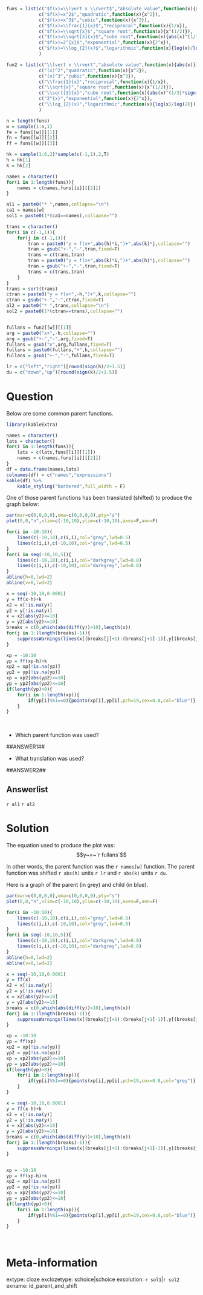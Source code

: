 ```r
funs = list(c("$f(x)=\\lvert x \\rvert$","absolute value",function(x){abs(x)}),
            c("$f(x)=x^2$","quadratic",function(x){x^2}),
            c("$f(x)=x^3$","cubic",function(x){x^3}),
            c("$f(x)=\\frac{1}{x}$","reciprocal",function(x){1/x}),
            c("$f(x)=\\sqrt{x}$","square root",function(x){x^(1/2)}),
            c("$f(x)=\\sqrt[3]{x}$","cube root",function(x){abs(x)^(1/3)*sign(x)}),
            c("$f(x)=2^{x}$","exponential",function(x){2^x}),
            c("$f(x)=\\log_{2}(x)$","logarithmic",function(x){log(x)/log(2)})
            )

fun2 = list(c("\\lvert x \\rvert","absolute value",function(x){abs(x)}),
            c("(x)^2","quadratic",function(x){x^2}),
            c("(x)^3","cubic",function(x){x^3}),
            c("\\frac{1}{x}","reciprocal",function(x){1/x}),
            c("\\sqrt{x}","square root",function(x){x^(1/2)}),
            c("\\sqrt[3]{x}","cube root",function(x){abs(x)^(1/3)*sign(x)}),
            c("2^{x}","exponential",function(x){2^x}),
            c("\\log_{2}(x)","logarithmic",function(x){log(x)/log(2)})
            )

n = length(funs)
w = sample(1:n,1)
fe = funs[[w]][[1]]
fn = funs[[w]][[2]]
ff = funs[[w]][[3]]

hk = sample(1:6,2)*sample(c(-1,1),2,T)
h = hk[1]
k = hk[2]

names = character()
for(i in 1:length(funs)){
    names = c(names,funs[[i]][[2]])
}

al1 = paste0("* ",names,collapse="\n")
ca1 = names[w]
sol1 = paste0(1*(ca1==names),collapse="")

trans = character()
for(i in c(-1,1)){
    for(j in c(-1,1)){
        tran = paste0("y = f(x+",abs(h)*i,")+",abs(k)*j,collapse="")
        tran = gsub("+-","-",tran,fixed=T)
        trans = c(trans,tran)
        tran = paste0("y = f(x+",abs(k)*i,")+",abs(h)*j,collapse="")
        tran = gsub("+-","-",tran,fixed=T)
        trans = c(trans,tran)
    }
}
trans = sort(trans)
ctran = paste0("y = f(x+",-h,")+",k,collapse="")
ctran = gsub("+-","-",ctran,fixed=T)
al2 = paste0("* ",trans,collapse="\n")
sol2 = paste0(1*(ctran==trans),collapse="")


fullans = fun2[[w]][[1]]
arg = paste0("x+",-h,collapse="")
arg = gsub("+-","-",arg,fixed=T)
fullans = gsub("x",arg,fullans,fixed=T)
fullans = paste0(fullans,"+",k,collapse="")
fullans = gsub("+-","-",fullans,fixed=T)

lr = c("left","right")[round(sign(h)/2+1.5)]
du = c("down","up")[round(sign(k)/2+1.5)]

```

Question
========

Below are some common parent functions.

```r
library(kableExtra)

names = character()
lats = character()
for(i in 1:length(funs)){
    lats = c(lats,funs[[i]][[1]])
    names = c(names,funs[[i]][[2]])
}
df = data.frame(names,lats)
colnames(df) = c("names","expressions")
kable(df) %>%
    kable_styling("bordered",full_width = F)
```

One of those parent functions has been translated (shifted) to produce the graph below:

```r
par(mar=c(0,0,0,0),oma=c(0,0,0,0),pty="s")
plot(0,0,"n",xlim=c(-10,10),ylim=c(-10,10),axes=F,ann=F)

for(i in -10:10){
    lines(c(-10,10),c(i,i),col="grey",lwd=0.5)
    lines(c(i,i),c(-10,10),col="grey",lwd=0.5)
}
for(i in seq(-10,10,5)){
    lines(c(-10,10),c(i,i),col="darkgrey",lwd=0.8)
    lines(c(i,i),c(-10,10),col="darkgrey",lwd=0.8)
}
abline(h=0,lwd=2)
abline(v=0,lwd=2)

x = seq(-10,10,0.0001)
y = ff(x-h)+k
x2 = x[!is.na(y)]
y2 = y[!is.na(y)]
x = x2[abs(y2)<=10]
y = y2[abs(y2)<=10]
breaks = c(0,which(abs(diff(y))>10),length(x))
for(j in 1:(length(breaks)-1)){
    suppressWarnings(lines(x[(breaks[j]+1):(breaks[j+1]-1)],y[(breaks[j]+1):(breaks[j+1]-1)],type="l",lwd=4,col="blue"))
}

xp = -10:10
yp = ff(xp-h)+k
xp2 = xp[!is.na(yp)]
yp2 = yp[!is.na(yp)]
xp = xp2[abs(yp2)<=10]
yp = yp2[abs(yp2)<=10]
if(length(yp)>0){
    for(i in 1:length(xp)){
        if(yp[i]%%1==0){points(xp[i],yp[i],pch=19,cex=0.8,col="blue")}
    }
}


```
\

* Which parent function was used?

##ANSWER1##

* What translation was used?

##ANSWER2##


Answerlist
--------

`r al1`
`r al2`



Solution
========

The equation used to produce the plot was:
$$y~=~`r fullans`$$

In other words, the parent function was the `r names[w]` function. The parent function was shifted `r abs(h)` units `r lr` and `r abs(k)` units `r du`.

Here is a graph of the parent (in grey) and child (in blue).

```r
par(mar=c(0,0,0,0),oma=c(0,0,0,0),pty="s")
plot(0,0,"n",xlim=c(-10,10),ylim=c(-10,10),axes=F,ann=F)

for(i in -10:10){
    lines(c(-10,10),c(i,i),col="grey",lwd=0.5)
    lines(c(i,i),c(-10,10),col="grey",lwd=0.5)
}
for(i in seq(-10,10,5)){
    lines(c(-10,10),c(i,i),col="darkgrey",lwd=0.8)
    lines(c(i,i),c(-10,10),col="darkgrey",lwd=0.8)
}
abline(h=0,lwd=2)
abline(v=0,lwd=2)

x = seq(-10,10,0.0001)
y = ff(x)
x2 = x[!is.na(y)]
y2 = y[!is.na(y)]
x = x2[abs(y2)<=10]
y = y2[abs(y2)<=10]
breaks = c(0,which(abs(diff(y))>10),length(x))
for(j in 1:(length(breaks)-1)){
    suppressWarnings(lines(x[(breaks[j]+1):(breaks[j+1]-1)],y[(breaks[j]+1):(breaks[j+1]-1)],type="l",lwd=4,col="grey"))
}

xp = -10:10
yp = ff(xp)
xp2 = xp[!is.na(yp)]
yp2 = yp[!is.na(yp)]
xp = xp2[abs(yp2)<=10]
yp = yp2[abs(yp2)<=10]
if(length(yp)>0){
    for(i in 1:length(xp)){
        if(yp[i]%%1==0){points(xp[i],yp[i],pch=19,cex=0.8,col="grey")}
    }
}

x = seq(-10,10,0.0001)
y = ff(x-h)+k
x2 = x[!is.na(y)]
y2 = y[!is.na(y)]
x = x2[abs(y2)<=10]
y = y2[abs(y2)<=10]
breaks = c(0,which(abs(diff(y))>10),length(x))
for(j in 1:(length(breaks)-1)){
    suppressWarnings(lines(x[(breaks[j]+1):(breaks[j+1]-1)],y[(breaks[j]+1):(breaks[j+1]-1)],type="l",lwd=4,col="blue"))
}


xp = -10:10
yp = ff(xp-h)+k
xp2 = xp[!is.na(yp)]
yp2 = yp[!is.na(yp)]
xp = xp2[abs(yp2)<=10]
yp = yp2[abs(yp2)<=10]
if(length(yp)>0){
    for(i in 1:length(xp)){
        if(yp[i]%%1==0){points(xp[i],yp[i],pch=19,cex=0.8,col="blue")}
    }
}


```
\

Meta-information
============
extype: cloze
exclozetype: schoice|schoice
exsolution: `r sol1`|`r sol2`
exname: id_parent_and_shift